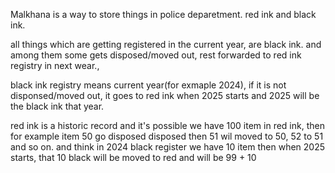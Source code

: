 Malkhana is a way to store things in police deparetment.
red ink and black ink.

all things which are getting registered in the current year, are black ink.
and among them some gets disposed/moved out, rest forwarded to red ink registry in next wear.,

black ink registry means current year(for exmaple 2024), if it is not disponsed/moved out, it goes to red ink when 2025 starts and 2025 will be the black ink that year.

red ink is a historic record and it's possible we have 100 item in red ink, then for example item 50 go disposed disposed then 51 wil moved to 50, 52 to 51 and so on.
and think in 2024 black register we have 10 item then when 2025 starts, that 10 black will be moved to red and will be 99 + 10 
